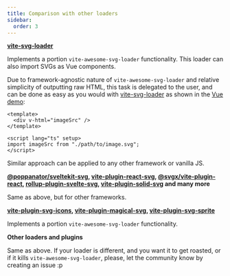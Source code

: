 ```yaml
---
title: Comparison with other loaders
sidebar:
  order: 3
---
```


**[vite-svg-loader](https://github.com/jpkleemans/vite-svg-loader)**

Implements a portion `vite-awesome-svg-loader` functionality. This loader can also import SVGs as Vue components.

Due to framework-agnostic nature of `vite-awesome-svg-loader` and relative simplicity of outputting raw HTML, this task is delegated to the user, and can be done as easy as you would with [vite-svg-loader](https://github.com/jpkleemans/vite-svg-loader) as shown in the [Vue demo](apps/vue-demo/README.md):

```vue
<template>
  <div v-html="imageSrc" />
</template>

<script lang="ts" setup>
import imageSrc from "./path/to/image.svg";
</script>
```

Similar approach can be applied to any other framework or vanilla JS.

**[@poppanator/sveltekit-svg](https://github.com/poppa/sveltekit-svg), [vite-plugin-react-svg](https://github.com/damianstasik/vite-svg), [@svgx/vite-plugin-react](https://github.com/salihbenlalla/svgx), [rollup-plugin-svelte-svg](https://www.npmjs.com/package/rollup-plugin-svelte-svg), [vite-plugin-solid-svg](https://github.com/jfgodoy/vite-plugin-solid-svg) and many more**

Same as above, but for other frameworks.

**[vite-plugin-svg-icons](https://github.com/vbenjs/vite-plugin-svg-icons/), [vite-plugin-magical-svg](https://github.com/cyyynthia/vite-plugin-magical-svg), [vite-plugin-svg-sprite](https://github.com/meowtec/vite-plugin-svg-sprite)**

Implements a portion `vite-awesome-svg-loader` functionality.

**Other loaders and plugins**

Same as above. If your loader is different, and you want it to get roasted, or if it kills `vite-awesome-svg-loader`, please, let the community know by creating an issue :p